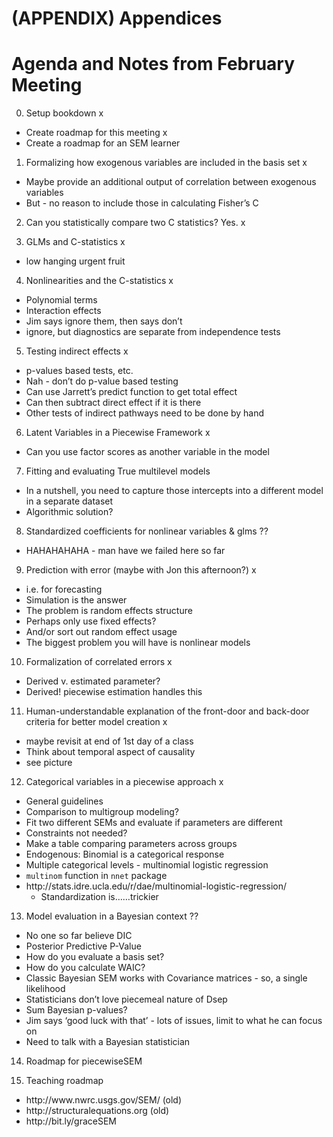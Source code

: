 # (APPENDIX) Appendices  {-}

# Agenda and Notes from February Meeting  

0. Setup bookdown x
- Create roadmap for this meeting x
- Create a roadmap for an SEM learner 

1. Formalizing how exogenous variables are included in the basis set x
- Maybe provide an additional output of correlation between exogenous variables  
- But - no reason to include those in calculating Fisher's C

2. Can you statistically compare two C statistics? Yes.  x

3. GLMs and C-statistics x
- low hanging urgent fruit  

4. Nonlinearities and the C-statistics x
- Polynomial terms  
- Interaction effects  
- Jim says ignore them, then says don't  
- ignore, but diagnostics are separate from independence tests  


5. Testing indirect effects  x
- p-values based tests, etc.  
- Nah - don't do p-value based testing
- Can use Jarrett's predict function to get total effect
- Can then subtract direct effect if it is there
- Other tests of indirect pathways need to be done by hand

6. Latent Variables in a Piecewise Framework  x
- Can you use factor scores as another variable in the model

7. Fitting and evaluating True multilevel models  
- In a nutshell, you need to capture those intercepts into a different model in a separate dataset
- Algorithmic solution?

8. Standardized coefficients for nonlinear variables & glms  ??   
- HAHAHAHAHA - man have we failed here so far

9. Prediction with error (maybe with Jon this afternoon?) x  
- i.e. for forecasting  
- Simulation is the answer  
- The problem is random effects structure  
- Perhaps only use fixed effects?  
- And/or sort out random effect usage  
- The biggest problem you will have is nonlinear models

10. Formalization of correlated errors x
- Derived v. estimated parameter?  
- Derived! piecewise estimation handles this  

11. Human-understandable explanation of the front-door and back-door criteria for better model creation x  
- maybe revisit at end of 1st day of a class  
- Think about temporal aspect of causality  
- see picture

12. Categorical variables in a piecewise approach x
- General guidelines  
- Comparison to multigroup modeling?  
- Fit two different SEMs and evaluate if parameters are different
- Constraints not needed?
- Make a table comparing parameters across groups
- Endogenous:  Binomial is a categorical response
- Multiple categorical levels - multinomial logistic regression  
- `multinom` function in `nnet` package
- http://stats.idre.ucla.edu/r/dae/multinomial-logistic-regression/  
  - Standardization is......trickier  

13. Model evaluation in a Bayesian context  ??
- No one so far believe DIC
- Posterior Predictive P-Value
- How do you evaluate a basis set?
- How do you calculate WAIC?
- Classic Bayesian SEM works with Covariance matrices - so, a single likelihood
- Statisticians don't love piecemeal nature of Dsep
- Sum Bayesian p-values?
- Jim says 'good luck with that' - lots of issues, limit to what he can focus on
- Need to talk with a Bayesian statistician

14. Roadmap for piecewiseSEM  

15. Teaching roadmap  
- http://www.nwrc.usgs.gov/SEM/ (old)
- http://structuralequations.org (old)  
- http://bit.ly/graceSEM
